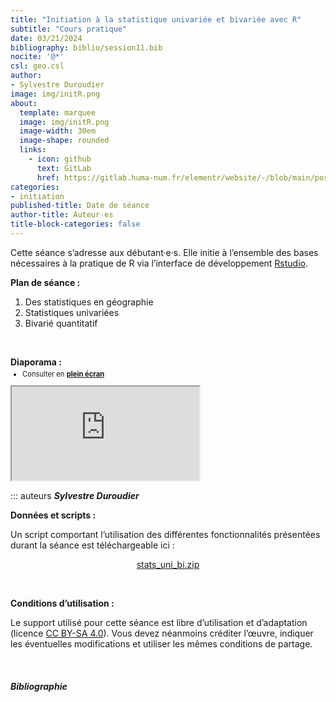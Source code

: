 ```yaml
---
title: "Initiation à la statistique univariée et bivariée avec R"
subtitle: "Cours pratique"
date: 03/21/2024
bibliography: biblio/session11.bib
nocite: '@*'
csl: geo.csl
author: 
- Sylvestre Duroudier
image: img/initR.png
about:
  template: marquee
  image: img/initR.png
  image-width: 30em
  image-shape: rounded
  links:
    - icon: github
      text: GitLab
      href: https://gitlab.huma-num.fr/elementr/website/-/blob/main/posts/seance11_uni_bivarie.qmd
categories: 
- initiation
published-title: Date de séance
author-title: Auteur·es
title-block-categories: false
---
```


Cette séance s'adresse aux débutant·e·s. Elle initie à l'ensemble des bases nécessaires à la pratique de R via l'interface de développement [Rstudio](https://posit.co/download/rstudio-desktop/).

**Plan de séance :**

1.  Des statistiques en géographie
2.  Statistiques univariées
3.  Bivarié quantitatif

\

**Diaporama :**


::: {.nonicremental style="font-size:80%;margin-top:-10px;margin-bottom:10px;"}
-   Consulter en [**plein écran**](support/20240321_ElementR_Duroudier_Univarié et Bivarié quanti.pdf)
:::

::: diapo
<object class="slide" data="support/20240321_ElementR_Duroudier_Univarié et Bivarié quanti.pdf" type="application/pdf">

<iframe src="https://docs.google.com/viewer?url=your_url_to_pdf&amp;embedded=true">

</iframe>

</object>
:::

::: auteurs
<i class="bi bi-people-fill"> **Sylvestre Duroudier**</i>

**Données et scripts :**

Un script comportant l'utilisation des différentes fonctionnalités présentées durant la séance est téléchargeable ici :

<center><a href="https://gitlab.huma-num.fr/elementr/website/-/raw/main/posts/data/stats_uni_bi.zip?inline=false" class="btn btn-success" role="button" aria-disabled="true"><i class="bi bi-cloud-arrow-down"></i> stats_uni_bi.zip</a></center>

\

**Conditions d'utilisation :**

Le support utilisé pour cette séance est libre d'utilisation et d'adaptation (licence [CC BY-SA 4.0](https://creativecommons.org/licenses/by-sa/4.0/deed.fr)). Vous devez néanmoins créditer l'œuvre, indiquer les éventuelles modifications et utiliser les mêmes conditions de partage.

\

##### Bibliographie

::: {#refs}
:::
